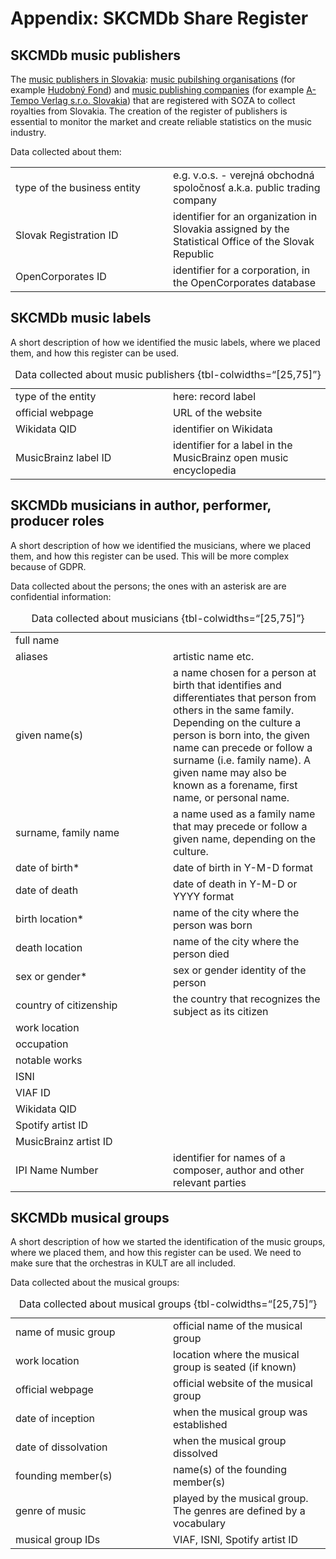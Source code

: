 # Appendix: SKCMDb Share Register {.unnnumbered}

## SKCMDb music publishers {#sec-appendix-music-publishers .unnnumbered}

The [music publishers in Slovakia](https://reprexbase.eu/demo/index.php?title=Item:Q201 "Item:Q201"): [music pubilshing organisations](https://reprexbase.eu/demo/index.php?title=Item:Q97 "Item:Q97") (for example [Hudobný Fond](https://reprexbase.eu/demo/index.php?title=Item:Q97 "Item:Q97")) and [music publishing companies](https://reprexbase.eu/demo/index.php?title=Item:Q69 "Item:Q69") (for example [A-Tempo Verlag s.r.o. Slovakia](https://reprexbase.eu/demo/index.php?title=Item:Q83 "Item:Q83")) that are registered with SOZA to collect royalties from Slovakia. The creation of the register of publishers is essential to monitor the market and create reliable statistics on the music industry.

Data collected about them:

|  |  |
|----|----|
| type of the business entity | e.g. v.o.s. - verejná obchodná spoločnosť a.k.a. public trading company |
| Slovak Registration ID | identifier for an organization in Slovakia assigned by the Statistical Office of the Slovak Republic |
| OpenCorporates ID | identifier for a corporation, in the OpenCorporates database |

## SKCMDb music labels

A short description of how we identified the music labels, where we placed them, and how this register can be used.

|  |  |
|----|----|
| type of the entity | here: record label |
| official webpage | URL of the website |
| Wikidata QID | identifier on Wikidata |
| MusicBrainz label ID | identifier for a label in the MusicBrainz open music encyclopedia |

: Data collected about music publishers {tbl-colwidths="\[25,75\]"}

## SKCMDb musicians in author, performer, producer roles

A short description of how we identified the musicians, where we placed them, and how this register can be used. This will be more complex because of GDPR.

Data collected about the persons; the ones with an asterisk are are confidential information:

|  |  |
|----|----|
| full name |  |
| aliases | artistic name etc. |
| given name(s) | a name chosen for a person at birth that identifies and differentiates that person from others in the same family. Depending on the culture a person is born into, the given name can precede or follow a surname (i.e. family name). A given name may also be known as a forename, first name, or personal name. |
| surname, family name | a name used as a family name that may precede or follow a given name, depending on the culture. |
| date of birth\* | date of birth in Y-M-D format |
| date of death | date of death in Y-M-D or YYYY format |
| birth location\* | name of the city where the person was born |
| death location | name of the city where the person died |
| sex or gender\* | sex or gender identity of the person |
| country of citizenship | the country that recognizes the subject as its citizen |
| work location |  |
| occupation |  |
| notable works |  |
| ISNI |  |
| VIAF ID |  |
| Wikidata QID |  |
| Spotify artist ID |  |
| MusicBrainz artist ID |  |
| IPI Name Number | identifier for names of a composer, author and other relevant parties |

: Data collected about musicians {tbl-colwidths="\[25,75\]"}

## SKCMDb musical groups

A short description of how we started the identification of the music groups, where we placed them, and how this register can be used. We need to make sure that the orchestras in KULT are all included.

Data collected about the musical groups:

|  |  |
|----|----|
| name of music group | official name of the musical group |
| work location | location where the musical group is seated (if known) |
| official webpage | official website of the musical group |
| date of inception | when the musical group was established |
| date of dissolvation | when the musical group dissolved |
| founding member(s) | name(s) of the founding member(s) |
| genre of music | played by the musical group. The genres are defined by a vocabulary |
| musical group IDs | VIAF, ISNI, Spotify artist ID |

: Data collected about musical groups {tbl-colwidths="\[25,75\]"}

